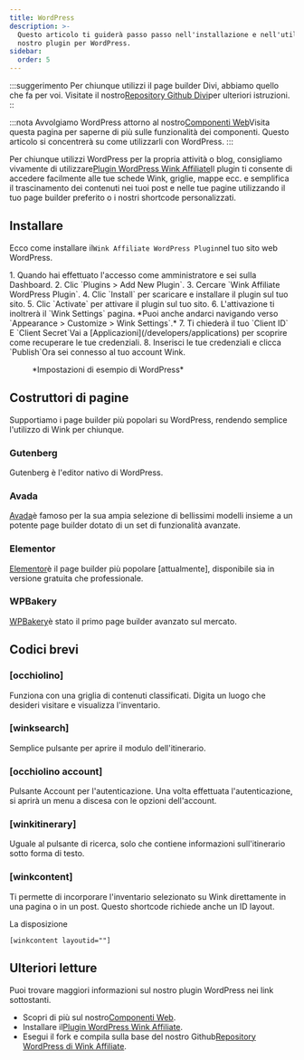 ```yaml
---
title: WordPress
description: >-
  Questo articolo ti guiderà passo passo nell'installazione e nell'utilizzo del
  nostro plugin per WordPress.
sidebar:
  order: 5
---
```


:::suggerimento
Per chiunque utilizzi il page builder Divi, abbiamo quello che fa per voi. Visitate il nostro[Repository Github Divi](https://github.com/wink-travel/affiliate-wordpress-divi-plugin)per ulteriori istruzioni.
::

:::nota
Avvolgiamo WordPress attorno al nostro[Componenti Web](/developers/web-components)Visita questa pagina per saperne di più sulle funzionalità dei componenti. Questo articolo si concentrerà su come utilizzarli con WordPress.
:::

Per chiunque utilizzi WordPress per la propria attività o blog, consigliamo vivamente di utilizzare[Plugin WordPress Wink Affiliate](https://wordpress.org/plugins/wink2travel/)Il plugin ti consente di accedere facilmente alle tue schede Wink, griglie, mappe ecc. e semplifica il trascinamento dei contenuti nei tuoi post e nelle tue pagine utilizzando il tuo page builder preferito o i nostri shortcode personalizzati.

## Installare

Ecco come installare il`Wink Affiliate WordPress Plugin`nel tuo sito web WordPress.

<Steps>
  1. Quando hai effettuato l'accesso come amministratore e sei sulla Dashboard.
  2. Clic `Plugins > Add New Plugin`.
  3. Cercare `Wink Affiliate WordPress Plugin`.
  4. Clic `Install` per scaricare e installare il plugin sul tuo sito.
  5. Clic `Activate` per attivare il plugin sul tuo sito.
  6. L'attivazione ti inoltrerà il `Wink Settings` pagina. *Puoi anche andarci navigando verso `Appearance > Customize > Wink Settings`.*
  7. Ti chiederà il tuo `Client ID` E `Client Secret`Vai a [Applicazioni](/developers/applications) per scoprire come recuperare le tue credenziali.
  8. Inserisci le tue credenziali e clicca `Publish`Ora sei connesso al tuo account Wink.
</Steps>


<figure>
  <CloudinaryImage width="350" height="760" resize="scale" quality="best" alt="Impostazioni del plugin WordPress Wink Affiliate" src="academy/wink-wordpress-plugin-settings" errorImage="noimage_opaque_nyrtl0.png" />

  <figcaption>*Impostazioni di esempio di WordPress*</figcaption>
</figure>


##

## Costruttori di pagine

Supportiamo i page builder più popolari su WordPress, rendendo semplice l'utilizzo di Wink per chiunque.

### Gutenberg

Gutenberg è l'editor nativo di WordPress.

### Avada

[Avada](https://avada.com)è famoso per la sua ampia selezione di bellissimi modelli insieme a un potente page builder dotato di un set di funzionalità avanzate.

### Elementor

[Elementor](https://elementor.com)è il page builder più popolare \[attualmente], disponibile sia in versione gratuita che professionale.

### WPBakery

[WPBakery](https://wpbakery.com)è stato il primo page builder avanzato sul mercato.

## Codici brevi

### \[occhiolino]

Funziona con una griglia di contenuti classificati. Digita un luogo che desideri visitare e visualizza l'inventario.

### \[winksearch]

Semplice pulsante per aprire il modulo dell'itinerario.

### \[occhiolino account]

Pulsante Account per l'autenticazione. Una volta effettuata l'autenticazione, si aprirà un menu a discesa con le opzioni dell'account.

### \[winkitinerary]

Uguale al pulsante di ricerca, solo che contiene informazioni sull'itinerario sotto forma di testo.

### \[winkcontent]

Ti permette di incorporare l'inventario selezionato su Wink direttamente in una pagina o in un post. Questo shortcode richiede anche un ID layout.

La disposizione

```
[winkcontent layoutid=""]
```

## Ulteriori letture

Puoi trovare maggiori informazioni sul nostro plugin WordPress nei link sottostanti.

* Scopri di più sul nostro[Componenti Web](/developers/web-components).
* Installare il[Plugin WordPress Wink Affiliate](https://wordpress.org/plugins/wink2travel/).
* Esegui il fork e compila sulla base del nostro Github[Repository WordPress di Wink Affiliate](https://github.com/wink-travel/wink-wordpress-plugin).

